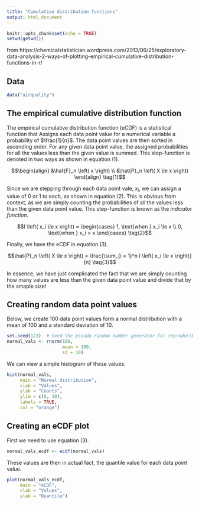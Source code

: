```yaml
---
title: "Cumulative distribution functions"
output: html_document
---
```


```r
knitr::opts_chunk$set(echo = TRUE)
setwd(getwd())
```

from https://chemicalstatistician.wordpress.com/2013/06/25/exploratory-data-analysis-2-ways-of-plotting-empirical-cumulative-distribution-functions-in-r/ 

## Data

```r
data("airquality")
```

## The empirical cumulative distribution function

The empirical cumulative distribution function (eCDF) is a statistical function that Assigns each data point value for a numerical variable a probability of $\frac{1}{n}$.  The data point values are then sorted in ascending order.  For any given data point value, the assigned probabilities for all the values less than the given value is summed.  This step-function is denoted in two ways as shown in equation (1).

$$\begin{align} &\hat{F}_n \left( x \right) \\ &\hat{P}_n \left( X \le x \right) \end{align}
\tag{1}$$

Since we are stepping through each data point vale, $x_i$, we can assign a value of $0$ or $1$ to each, as shown in equation (2).  This is obvious from context, as we are simply counting the probabilities of all the values less than the given data point value.  This step-function is known as the _indicator function_.

$$I \left( x_i \le x \right) = \begin{cases} 1, \text{when } x_i \le x \\ 0, \text{when } x_i > x \end{cases} \tag{2}$$

Finally, we have the eCDF in equation (3).

$$\hat{P}_n \left( X \le x \right) = \frac{\sum_{i = 1}^n I \left( x_i \le x \right)}{n} \tag{3}$$

In essence, we have just complicated the fact that we are simply counting how many values are less than the given data point value and divide that by the smaple size!

## Creating random data point values

Below, we create $100$ data point values form a normal distribution with a mean of $100$ and a standard deviation of $10$.

```r
set.seed(123)  # Seed the pseudo random number generator for reproducible results
normal_vals <- rnorm(100,
                     mean = 100,
                     sd = 10)
```

We can view a simple histogram of these values.

```r
hist(normal_vals,
     main = "Normal distribution",
     xlab = "Values",
     ylab = "Counts",
     ylim = c(0, 30),
     labels = TRUE,
     col = "orange")
```

## Creating an eCDF plot

First we need to use equation (3).

```r
normal_vals_ecdf <- ecdf(normal_vals)
```

These values are then in actual fact, the quantile value for each data point value.

```r
plot(normal_vals_ecdf,
     main = "eCDF",
     xlab = "Values",
     ylab = "Quantile")
```


